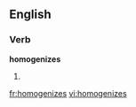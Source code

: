 
==English==

===Verb===
'''homogenizes'''

# {{third-person singular of|[[homogenize]]}}

[[fr:homogenizes]]
[[vi:homogenizes]]